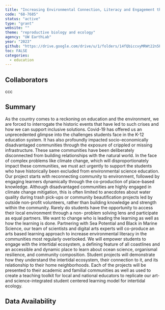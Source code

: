 ```yaml
---
title: "Increasing Environmental Connection, Literacy and Engagement through an Art + Science Collaborative Education Practice"
code: "68-7685"
status: "active"
type: "grant"
website: ""
theme: "reproductive biology and ecology"
agency: "UW EarthLab"
year: "2023"
github: "https://drive.google.com/drive/u/1/folders/14fQbiccvyMRWt22n5PoMi2fpa3txRVQX"
toc: FALSE
categories:
  - education
---
```


## Collaborators

ccc

## Summary

As the country comes to a reckoning on education and the environment, we are forced to interrogate the historic events that have led to such crises and how we can support inclusive solutions. Covid-19 has offered us an unprecedented glimpse into the challenges students face in the K-12 education system. It has also profoundly impacted socio-economically disadvantaged communities through the exposure of crippled or missing infrastructure. These same communities have been deliberately disconnected from building relationships with the natural world. In the face of complex problems like climate change, which will disproportionately impact these communities, we must act urgently to support the students who have historically been excluded from environmental science education. Our project starts with reconnecting community to environment, followed by engaging learners dynamically through the co-production of place-based knowledge. Although disadvantaged communities are highly engaged in climate change mitigation, this is often limited to anecdotes about water quality during trash pick-ups or community beautification projects led by outside non-profit volunteers, rather than building knowledge and strength within the community. Rarely do students have the opportunity to access their local environment through a non- problem solving lens and participate as equal partners. We want to change who is leading the learning as well as how the learning is done. Partnering with Sea Potential and Black in Marine Science, our team of scientists and digital arts experts will co-produce an arts based learning approach to increase environmental literacy in the communities most regularly overlooked. We will empower students to engage with the intertidal ecosystem, a defining feature of all coastlines and an accessible and dynamic place to learn about ocean science, organismal resilience, and community composition. Student projects will demonstrate how they understand the intertidal ecosystem, their connection to it, and its relationship to their home neighborhoods. Each of the projects will be presented to their academic and familial communities as well as used to create a teaching toolkit for local and national educators to replicate our art- and science-integrated student centered learning model for intertidal ecology.

## Data Availability
